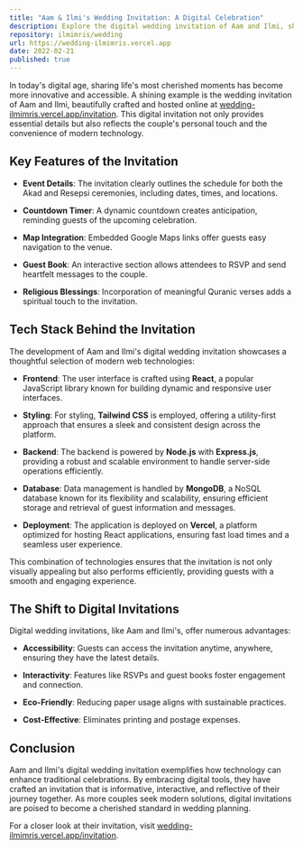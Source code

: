 ```yaml
---
title: "Aam & Ilmi's Wedding Invitation: A Digital Celebration"
description: Explore the digital wedding invitation of Aam and Ilmi, showcasing modern technology and personal touches.
repository: ilmimris/wedding
url: https://wedding-ilmimris.vercel.app
date: 2022-02-21
published: true
---
```


In today's digital age, sharing life's most cherished moments has become more innovative and accessible. A shining example is the wedding invitation of Aam and Ilmi, beautifully crafted and hosted online at [wedding-ilmimris.vercel.app/invitation](https://wedding-ilmimris.vercel.app/invitation). This digital invitation not only provides essential details but also reflects the couple's personal touch and the convenience of modern technology.

## Key Features of the Invitation

- **Event Details**: The invitation clearly outlines the schedule for both the Akad and Resepsi ceremonies, including dates, times, and locations.

- **Countdown Timer**: A dynamic countdown creates anticipation, reminding guests of the upcoming celebration.

- **Map Integration**: Embedded Google Maps links offer guests easy navigation to the venue.

- **Guest Book**: An interactive section allows attendees to RSVP and send heartfelt messages to the couple.

- **Religious Blessings**: Incorporation of meaningful Quranic verses adds a spiritual touch to the invitation.

## Tech Stack Behind the Invitation

The development of Aam and Ilmi's digital wedding invitation showcases a thoughtful selection of modern web technologies:

- **Frontend**: The user interface is crafted using **React**, a popular JavaScript library known for building dynamic and responsive user interfaces.

- **Styling**: For styling, **Tailwind CSS** is employed, offering a utility-first approach that ensures a sleek and consistent design across the platform.

- **Backend**: The backend is powered by **Node.js** with **Express.js**, providing a robust and scalable environment to handle server-side operations efficiently.

- **Database**: Data management is handled by **MongoDB**, a NoSQL database known for its flexibility and scalability, ensuring efficient storage and retrieval of guest information and messages.

- **Deployment**: The application is deployed on **Vercel**, a platform optimized for hosting React applications, ensuring fast load times and a seamless user experience.

This combination of technologies ensures that the invitation is not only visually appealing but also performs efficiently, providing guests with a smooth and engaging experience.

## The Shift to Digital Invitations

Digital wedding invitations, like Aam and Ilmi's, offer numerous advantages:

- **Accessibility**: Guests can access the invitation anytime, anywhere, ensuring they have the latest details.

- **Interactivity**: Features like RSVPs and guest books foster engagement and connection.

- **Eco-Friendly**: Reducing paper usage aligns with sustainable practices.

- **Cost-Effective**: Eliminates printing and postage expenses.

## Conclusion

Aam and Ilmi's digital wedding invitation exemplifies how technology can enhance traditional celebrations. By embracing digital tools, they have crafted an invitation that is informative, interactive, and reflective of their journey together. As more couples seek modern solutions, digital invitations are poised to become a cherished standard in wedding planning.

For a closer look at their invitation, visit [wedding-ilmimris.vercel.app/invitation](https://wedding-ilmimris.vercel.app/invitation).

